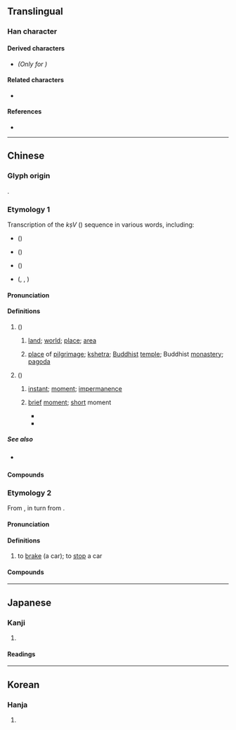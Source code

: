 {{also|刹}}
{{character info/new}}
==Translingual==
{{ja-forms|[[刹]]|[[刹]]|剎}}

===Han character===
{{Han char|rn=18|rad=刀|as=07|sn=9|four=42900|canj=KCLN,KDLN|ids=⿰𣏂刂(GHT)}}

====Derived characters====
* {{l|mul|[[䓭]], [[𠝨]], [[𤟆]]}} ''(Only for {{w|zh:國字標準字體|Taiwan character forms}})''

====Related characters====
* {{l|mul|[[刹]]}}

====References====
* {{Han ref|kx=0140.291|dkj=02012|hdz=10342.051|uh=524E|ud=21070|bh=AB62|bd=43874}}

----

==Chinese==
{{zh-forms|s=刹}}

===Glyph origin===
{{Han etym}}
{{Han compound|殺|刀|alt2=刂|ls=psc|c1=p|c2=s}}.

===Etymology 1===
Transcription of the ''kṣV'' ({{m|sa|क्ष|tr=-}}) sequence in various {{bor|zh|sa|-}} words, including:
* {{cog|sa|क्षेत्र||land; place of pilgrimage}} ({{zh-l|*剎多羅}})
* {{cog|sa|क्षण||instant}} ({{zh-l|*剎那}})
* {{cog|sa|क्षेम||residence}} ({{zh-l|*剎摩}})
* {{cog|sa|क्षत्रिय||warrior caste}} ({{zh-l|*剎怛利耶}}, {{zh-l|*剎帝利}}, {{zh-l|*剎利}})

====Pronunciation====
{{zh-pron
|m=chà
|m-s=sa2
|c=saat3,caat3
|h=pfs=
|md=chák
|mn=sat
|w=4tshaq
|dial=1
|mc=y
|oc=y
|cat=n
}}

====Definitions====
{{zh-hanzi}}

# ({{zh-l|*剎多羅}})
## {{lb|zh|Buddhism}} [[land]]; [[world]]; [[place]]; [[area]]
## {{lb|zh|Buddhism}} [[place]] of [[pilgrimage]]; [[kshetra]]; [[Buddhist]] [[temple]]; Buddhist [[monastery]]; [[pagoda]]
##: {{zh-x|古剎|old Buddhist temple}}
# ({{zh-l|*剎那}})
## {{lb|zh|Buddhism}} [[instant]]; [[moment]]; [[impermanence]]
## {{lb|zh|by extension}} [[brief]] [[moment]]; [[short]] moment
##* {{zh-x|你我 在 回望 那 一剎{saat3}　彼此 慰問 境況|The '''moment''' we both turned back<br>Exchanged glances and checked up on each other|C-LIT|ref={{w2|zh|陳慧嫻}} (lyricist {{w2|zh|簡寧}}), {{w2|zh|人生何處不相逢}}}}
##* {{zh-x|懷念 那 一剎{saat3}　耀眼 的 火花|Missing that '''instant'''<br>The dazzling spark|C-LIT|ref={{w2|zh|李克勤}} (lyricist {{w2|zh|陳少琪}}), {{lang|zh|飛花}}}}

=====See also=====
* {{sense|brief moment}} {{zh-l|刻}}

====Compounds====
{{zh-der|fold=1|剎那|剎柱|剎摩|剎海|金剎|剎帝利|古剎|寶剎|塵剎|巴剎|佛剎|上剎|一剎那|剎時|梵剎|羅剎女|羅剎|羅剎國}}

===Etymology 2===
From {{zh-l|煞}}, in turn from {{zh-l|殺}}.
====Pronunciation====
{{zh-pron
|m=shā
|c=saat3,caat3
|h=pfs=
|md=sák
|mn=sat
|w=4saq
|dial=2
|mc=
|oc=
|cat=v
}}

====Definitions====
{{zh-hanzi}}

# to [[brake]] (a car); to [[stop]] a car
#: {{zh-x|剎{shā}車|to brake a car}}

====Compounds====
{{zh-der|fold=1|剎車}}

{{zh-cat|Time|Buddhism}}

----

==Japanese==

===Kanji===
{{ja-kanji|grade=|rs=刀07}}

# {{defn|lang=ja|sort=刀07}}

====Readings====
{{ja-readings
|on=さつ, せち
|kun=はたばしら, てら-, くに
}}

----

==Korean==

===Hanja===
{{ko-hanja|hangeul=찰|rv=chal|mr=ch'al|y=chal}}

# {{defn|lang=ko|sort=刀07}}